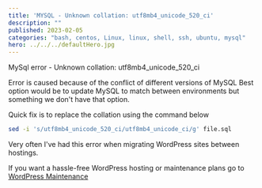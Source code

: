 ```yaml
---
title: 'MYSQL - Unknown collation: utf8mb4_unicode_520_ci'
description: ""
published: 2023-02-05
categories: "bash, centos, Linux, linux, shell, ssh, ubuntu, mysql"
hero: ../../../defaultHero.jpg
---
```


MySql error - Unknown collation: utf8mb4_unicode_520_ci

Error is caused because of the conflict of different versions of MySQL
Best option would be to update MySQL to match between environments but something we don't have that option.

Quick fix is to replace the collation using the command below

```bash
sed -i 's/utf8mb4_unicode_520_ci/utf8mb4_unicode_ci/g' file.sql
```

Very often I've had this error when migrating WordPress sites between hostings.

If you want a hassle-free WordPress hosting or maintenance plans go to <a href="https://wp-maintenance.pro" target="_blank">WordPress Maintenance</a>